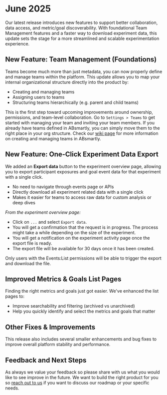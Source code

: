 # June 2025

Our latest release introduces new features to support better collaboration, data access, and metric/goal discoverability. With foundational Team Management features and a faster way to download experiment data, this update sets the stage for a more streamlined and scalable experimentation experience.

## New Feature: Team Management (Foundations)

Teams become much more than just metadata, you can now properly define and manage teams within the platform. This update allows you to map your internal organizational structure directly into the product by:

- Creating and managing teams
- Assigning users to teams
- Structuring teams hierarchically (e.g. parent and child teams)

This is the first step toward upcoming improvements around ownership, permissions, and team-level collaboration. Go to `Settings > Teams` to get started with managing your team and inviting your team members. If you already have teams defined in ABsmartly, you can simply move them to the right place in your org structure. Check our [wiki page](/docs/web-console-docs/creating-and-managing-teams) for more information on creating and managing teams in ABsmartly.

## New Feature: One-Click Experiment Data Export

We added an **Export data** button to the experiment overview page, allowing you to export participant exposures and goal event data for that experiment with a single click.

- No need to navigate through events page or APIs
- Directly download all experiment related data with a single click
- Makes it easier for teams to access raw data for custom analysis or deep dives

*From the experiment overview page:*

- Click on `...` and select `Export data`.
- You will get a confirmation that the request is in progress. The process might take a while depending on the size of the experiment.
- You will get a notification on the experiment activity page once the export file is ready.
- The export file will be available for 30 days once it has been created.

Only users with the Events:List permissions will be able to trigger the export and download the file.

## Improved Metrics & Goals List Pages

Finding the right metrics and goals just got easier. We've enhanced the list pages to:

- Improve searchability and filtering (archived vs unarchived)
- Help you quickly identify and select the metrics and goals that matter

## Other Fixes & Improvements

This release also includes several smaller enhancements and bug fixes to improve overall platform stability and performance.

## Feedback and Next Steps

As always we value your feedback so please share with us what you would like to see improve in the future. We want to build the right product for you so [reach out to us](mailto:support@absmartly.com) if you want to discuss our roadmap or your specific needs.
